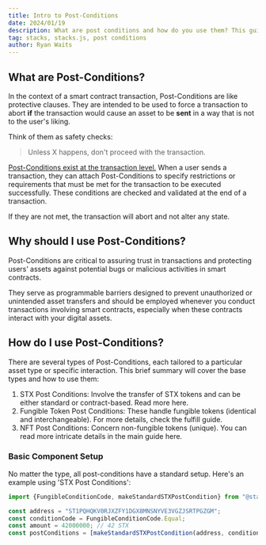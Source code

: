 ```yaml
---
title: Intro to Post-Conditions
date: 2024/01/19
description: What are post conditions and how do you use them? This guide will walk you through the basics of getting started with post conditions in Stacks transactions.
tag: stacks, stacks.js, post conditions
author: Ryan Waits
---
```


## What are Post-Conditions?

In the context of a smart contract transaction, Post-Conditions are like protective clauses. They are intended to be used to force a transaction to abort **if** the transaction would cause an asset to be **sent** in a way that is not to the user's liking.

Think of them as safety checks:

> Unless X happens, don't proceed with the transaction.

<u>Post-Conditions exist at the transaction level.</u> When a user sends a transaction, they can attach Post-Conditions to specify restrictions or requirements that must be met for the transaction to be executed successfully. These conditions are checked and validated at the end of a transaction.

If they are not met, the transaction will abort and not alter any state.

## Why should I use Post-Conditions?

Post-Conditions are critical to assuring trust in transactions and protecting users’ assets against potential bugs or malicious activities in smart contracts.

They serve as programmable barriers designed to prevent unauthorized or unintended asset transfers and should be employed whenever you conduct transactions involving smart contracts, especially when these contracts interact with your digital assets.

## How do I use Post-Conditions?

There are several types of Post-Conditions, each tailored to a particular asset type or specific interaction. This brief summary will cover the base types and how to use them:

1.	STX Post Conditions: Involve the transfer of STX tokens and can be either standard or contract-based. Read more here.
2.	Fungible Token Post Conditions: These handle fungible tokens (identical and interchangeable). For more details, check the fulfill guide.
3.	NFT Post Conditions: Concern non-fungible tokens (unique). You can read more intricate details in the main guide here.

### Basic Component Setup

No matter the type, all post-conditions have a standard setup. Here's an example using 'STX Post Conditions':

```typescript
import {FungibleConditionCode, makeStandardSTXPostCondition} from "@stacks/transactions";

const address = "ST1PQHQKV0RJXZFY1DGX8MNSNYVE3VGZJSRTPGZGM";
const conditionCode = FungibleConditionCode.Equal;
const amount = 42000000; // 42 STX
const postConditions = [makeStandardSTXPostCondition(address, conditionCode, amount)];
```